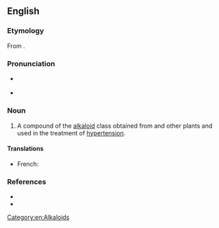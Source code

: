 {{also|réserpine}}
==English==
{{wikipedia}}

===Etymology===
From {{af|en|Rauvolfia serpentina|alt1=R(auvolfia) serp(entina)|lang1=mul|-ine}}.

===Pronunciation===
* {{a|RP}} {{IPA|en|/ɹɪˈsɜː.piːn/}}
* {{a|GA}} {{IPA|en|/ɹɪˈsɝːˌpiːn/}}

===Noun===
{{en-noun|~}}

# {{lb|en|organic compound|pharmaceutical drug}} A compound of the [[alkaloid]] class obtained from {{w|Indian snakeroot}} and other plants and used in the treatment of [[hypertension]].

====Translations====
{{trans-top|alkaloid}}
* French: {{t+|fr|réserpine|f}}
{{trans-mid}}
{{trans-bottom}}

===References===
* {{R:Lexico}}
* {{R:Merriam-Webster Online}}

[[Category:en:Alkaloids]]